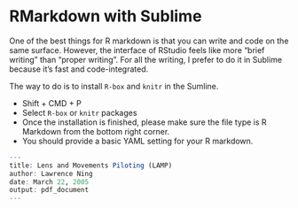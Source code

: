 # RMarkdown with Sublime

One of the best things for R markdown is that you can write and code on the same surface. However, the interface of RStudio feels like more "brief writing" than "proper writing". For all the writing, I prefer to do it in Sublime because it's fast and code-integrated. 

The way to do is to install `R-box` and `knitr` in the Sumline. 

- Shift + CMD + P
- Select `R-box` or `knitr` packages
- Once the installation is finished, please make sure the file type is R Markdown from the bottom right corner. 
- You should provide a basic YAML setting for your R markdown. 

```r
---
title: Lens and Movements Piloting (LAMP)
author: Lawrence Ning
date: March 22, 2005
output: pdf_document
--- 
```